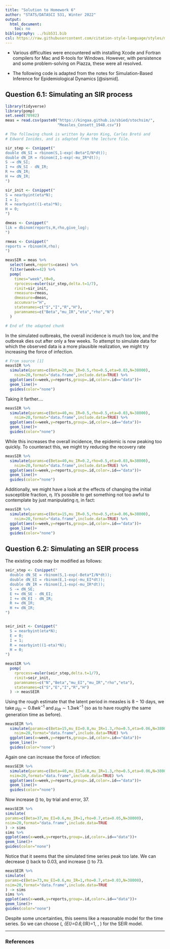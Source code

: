 ```yaml
---
title: "Solution to Homework 6"
author: "STATS/DATASCI 531, Winter 2022"
output:
  html_document:
    toc: no
bibliography: ../bib531.bib
csl: https://raw.githubusercontent.com/citation-style-language/styles/master/cell-numeric.csl
---
```


* Various difficulties were encountered with installing Xcode and Fortran compilers for Mac and R-tools for Windows. However, with persistence and some problem-solving on Piazza, these were all resolved.

* The following code is adapted from the notes for Simulation-Based Inference for Epidemiological Dynamics [@sismid].

## Question 6.1: Simulating an SIR process 

```r
library(tidyverse)
library(pomp)
set.seed(70982)
meas = read.csv(paste0("https://kingaa.github.io/sbied/stochsim/",
                       "Measles_Consett_1948.csv")) 

# The following chunk is written by Aaron King, Carles Bretó and
# Edward Ionides, and is adapted from the lecture file.

sir_step <- Csnippet("
double dN_SI = rbinom(S,1-exp(-Beta*I/N*dt));
double dN_IR = rbinom(I,1-exp(-mu_IR*dt));
S -= dN_SI;
I += dN_SI - dN_IR;
R += dN_IR;
H += dN_IR;
")

sir_init <- Csnippet("
S = nearbyint(eta*N);
I = 1;
R = nearbyint((1-eta)*N);
H = 0;
")

dmeas <- Csnippet("
lik = dbinom(reports,H,rho,give_log);
")

rmeas <- Csnippet("
reports = rbinom(H,rho);
")

measSIR = meas %>%
  select(week,reports=cases) %>%
  filter(week<=42) %>%
  pomp(
    times="week",t0=0,
    rprocess=euler(sir_step,delta.t=1/7),
    rinit=sir_init,
    rmeasure=rmeas,
    dmeasure=dmeas,
    accumvars="H",
    statenames=c("S","I","R","H"),
    paramnames=c("Beta","mu_IR","eta","rho","N")
  )

# End of the adapted chunk 

```

In the simulated outbreaks, the overall incidence is much too low, and the outbreak dies out after only a few weeks. To attempt to simulate data for which the observed data is a more plausible realization, we might try increasing the force of infection.

```r
# From source [1]
measSIR %>%
  simulate(params=c(Beta=20,mu_IR=0.5,rho=0.5,eta=0.03,N=38000),
    nsim=20,format="data.frame",include.data=TRUE) %>%
  ggplot(aes(x=week,y=reports,group=.id,color=.id=="data"))+
  geom_line()+
  guides(color="none")
```

Taking it farther....

```r
measSIR %>%
  simulate(params=c(Beta=40,mu_IR=0.5,rho=0.5,eta=0.03,N=38000),
    nsim=20,format="data.frame",include.data=TRUE) %>%
  ggplot(aes(x=week,y=reports,group=.id,color=.id=="data"))+
  geom_line()+
  guides(color="none")
```

While this increases the overall incidence, the epidemic is now peaking too quickly. To counteract this, we might try reducing the recovery rate

```r
measSIR %>%
  simulate(params=c(Beta=40,mu_IR=0.2,rho=0.5,eta=0.03,N=38000),
    nsim=20,format="data.frame",include.data=TRUE) %>%
  ggplot(aes(x=week,y=reports,group=.id,color=.id=="data"))+
  geom_line()+
  guides(color="none")
```

Additionally, we might have a look at the effects of changing the initial susceptible fraction, η. It's possible to get something not too awful to contemplate by just manipulating $\eta$, in fact:

```r
measSIR %>%
  simulate(params=c(Beta=15,mu_IR=0.5,rho=0.5,eta=0.06,N=38000),
    nsim=20,format="data.frame",include.data=TRUE) %>%
  ggplot(aes(x=week,y=reports,group=.id,color=.id=="data"))+
  geom_line()+
  guides(color="none")
```

## Question 6.2: Simulating an SEIR process  

The existing code may be modified as follows:

```r
seir_step <- Csnippet("
  double dN_SE = rbinom(S,1-exp(-Beta*I/N*dt));
  double dN_EI = rbinom(E,1-exp(-mu_EI*dt));
  double dN_IR = rbinom(I,1-exp(-mu_IR*dt));
  S -= dN_SE;
  E += dN_SE - dN_EI;
  I += dN_EI - dN_IR;
  R += dN_IR;
  H += dN_IR;
")


seir_init <- Csnippet("
  S = nearbyint(eta*N);
  E = 0;
  I = 1;
  R = nearbyint((1-eta)*N);
  H = 0;
")

measSIR %>%
  pomp(
    rprocess=euler(seir_step,delta.t=1/7),
    rinit=seir_init,
    paramnames=c("N","Beta","mu_EI","mu_IR","rho","eta"),
    statenames=c("S","E","I","R","H")
  ) -> measSEIR
```

Using the rough estimate that the latent period in measles is $8-10$ days, we take $\mu_{EI} \sim 0.8 wk^{-1}$ and $\mu_{IR} \sim 1.3 wk^{-1}$ (so as to have roughly the same generation time as before).

```r
measSEIR %>%
  simulate(params=c(Beta=15,mu_EI=0.8,mu_IR=1.3,rho=0.5,eta=0.06,N=38000),
    nsim=20,format="data.frame",include.data=TRUE) %>%
  ggplot(aes(x=week,y=reports,group=.id,color=.id=="data"))+
  geom_line()+
  guides(color="none")
```

Again one can increase the force of infection:

```r
measSEIR %>% 
  simulate(params=c(Beta=40,mu_EI=0.8,mu_IR=1.3,rho=0.5,eta=0.06,N=38000),
  nsim=20,format="data.frame",include.data=TRUE) %>%
  ggplot(aes(x=week,y=reports,group=.id,color=.id=="data"))+
  geom_line()+
  guides(color="none")
```

Now increase \(\beta\) to, by trial and error, 37. 

```r
measSEIR %>%
simulate(
params=c(Beta=37,mu_EI=0.6,mu_IR=1,rho=0.7,eta=0.05,N=38000),
nsim=20,format="data.frame",include.data=TRUE
) -> sims
sims %>%
ggplot(aes(x=week,y=reports,group=.id,color=.id=="data"))+
geom_line()+
guides(color="none")
```

Notice that it seems that the simulated time series peak too late. We can decrease \(\eta\) back to 0.03, and increase \(\beta\) to 73.

```r
measSEIR %>%
simulate(
params=c(Beta=73,mu_EI=0.6,mu_IR=1,rho=0.7,eta=0.03,N=38000),
nsim=20,format="data.frame",include.data=TRUE
) -> sims
sims %>%
ggplot(aes(x=week,y=reports,group=.id,color=.id=="data"))+
geom_line()+
guides(color="none")
```

Despite some uncertainties, this seems like a reasonable model for the time series. So we can choose \(\beta=73, \mu_{EI}=0.6,\mu_{IR}=1, \rho=0.7, \eta=0.03\) for the SEIR model.

----------------

### References

